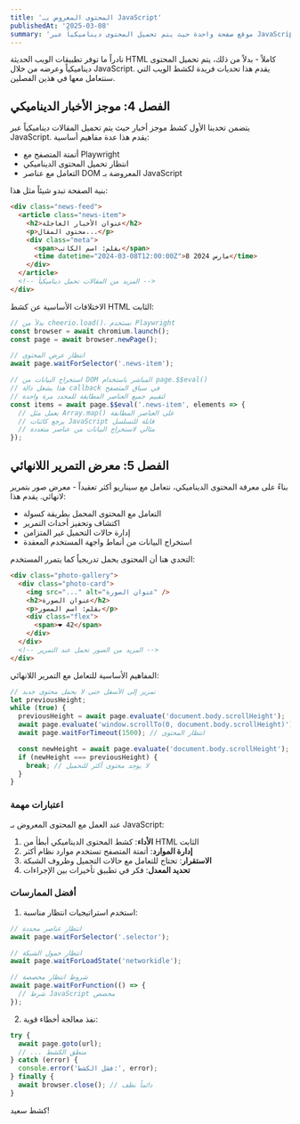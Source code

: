 ```yaml
---
title: 'المحتوى المعروض بـ JavaScript'
publishedAt: '2025-03-08'
summary: 'موقع صفحة واحدة حيث يتم تحميل المحتوى ديناميكياً عبر JavaScript + التمرير اللانهائي / التحميل البطيء'
---
```


نادراً ما توفر تطبيقات الويب الحديثة HTML كاملاً - بدلاً من ذلك، يتم تحميل المحتوى ديناميكياً وعرضه من خلال JavaScript. يقدم هذا تحديات فريدة لكشط الويب التي سنتعامل معها في هذين الفصلين.

## الفصل 4: موجز الأخبار الديناميكي

يتضمن تحدينا الأول كشط موجز أخبار حيث يتم تحميل المقالات ديناميكياً عبر JavaScript. يقدم هذا عدة مفاهيم أساسية:

- أتمتة المتصفح مع Playwright
- انتظار تحميل المحتوى الديناميكي
- التعامل مع عناصر DOM المعروضة بـ JavaScript

بنية الصفحة تبدو شيئاً مثل هذا:

```html
<div class="news-feed">
  <article class="news-item">
    <h2>عنوان الأخبار العاجلة</h2>
    <p>محتوى المقال...</p>
    <div class="meta">
      <span>بقلم: اسم الكاتب</span>
      <time datetime="2024-03-08T12:00:00Z">8 مارس 2024</time>
    </div>
  </article>
  <!-- المزيد من المقالات تحمل ديناميكياً -->
</div>
```

الاختلافات الأساسية عن كشط HTML الثابت:

```typescript
// بدلاً من cheerio.load()، نستخدم Playwright
const browser = await chromium.launch();
const page = await browser.newPage();

// انتظار عرض المحتوى
await page.waitForSelector('.news-item');

// استخراج البيانات من DOM المباشر باستخدام page.$$eval()
// هذا يشغل دالة callback في سياق المتصفح
// لتقييم جميع العناصر المطابقة للمحدد مرة واحدة
const items = await page.$$eval('.news-item', elements => {
  // يعمل مثل Array.map() على العناصر المطابقة
  // يرجع كائنات JavaScript قابلة للتسلسل
  // مثالي لاستخراج البيانات من عناصر متعددة
});
```

## الفصل 5: معرض التمرير اللانهائي

بناءً على معرفة المحتوى الديناميكي، نتعامل مع سيناريو أكثر تعقيداً - معرض صور بتمرير لانهائي. يقدم هذا:

- التعامل مع المحتوى المحمل بطريقة كسولة
- اكتشاف وتحفيز أحداث التمرير
- إدارة حالات التحميل غير المتزامن
- استخراج البيانات من أنماط واجهة المستخدم المعقدة

التحدي هنا أن المحتوى يحمل تدريجياً كما يتمرر المستخدم:

```html
<div class="photo-gallery">
  <div class="photo-card">
    <img src="..." alt="عنوان الصورة" />
    <h2>عنوان الصورة</h2>
    <p>بقلم: اسم المصور</p>
    <div class="flex">
      <span>❤️ 42</span>
    </div>
  </div>
  <!-- المزيد من الصور تحمل عند التمرير -->
</div>
```

المفاهيم الأساسية للتعامل مع التمرير اللانهائي:

```typescript
// تمرير إلى الأسفل حتى لا يحمل محتوى جديد
let previousHeight;
while (true) {
  previousHeight = await page.evaluate('document.body.scrollHeight');
  await page.evaluate('window.scrollTo(0, document.body.scrollHeight)');
  await page.waitForTimeout(1500); // انتظار المحتوى

  const newHeight = await page.evaluate('document.body.scrollHeight');
  if (newHeight === previousHeight) {
    break; // لا يوجد محتوى أكثر للتحميل
  }
}
```

### اعتبارات مهمة

عند العمل مع المحتوى المعروض بـ JavaScript:

1. **الأداء**: كشط المحتوى الديناميكي أبطأ من HTML الثابت
2. **إدارة الموارد**: أتمتة المتصفح تستخدم موارد نظام أكثر
3. **الاستقرار**: تحتاج للتعامل مع حالات التحميل وظروف الشبكة
4. **تحديد المعدل**: فكر في تطبيق تأخيرات بين الإجراءات

### أفضل الممارسات

1. استخدم استراتيجيات انتظار مناسبة:
```typescript
// انتظار عناصر محددة
await page.waitForSelector('.selector');

// انتظار خمول الشبكة
await page.waitForLoadState('networkidle');

// شروط انتظار مخصصة
await page.waitForFunction(() => {
  // شرط JavaScript مخصص
});
```

2. نفذ معالجة أخطاء قوية:
```typescript
try {
  await page.goto(url);
  // ... منطق الكشط
} catch (error) {
  console.error('فشل الكشط:', error);
} finally {
  await browser.close(); // دائماً نظف
}
```

كشط سعيد!